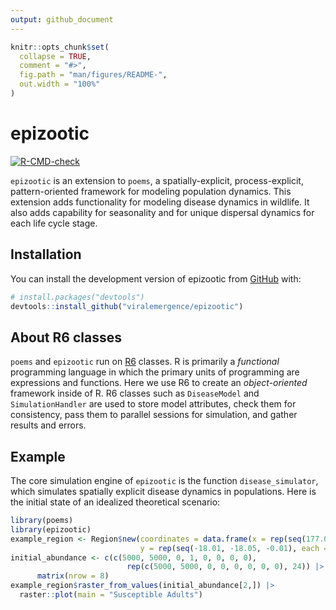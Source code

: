 ```yaml
---
output: github_document
---
```


<!-- README.md is generated from README.Rmd. Please edit that file -->

```r
knitr::opts_chunk$set(
  collapse = TRUE,
  comment = "#>",
  fig.path = "man/figures/README-",
  out.width = "100%"
)
```

# epizootic

<!-- badges: start -->
[![R-CMD-check](https://github.com/viralemergence/epizootic/actions/workflows/R-CMD-check.yaml/badge.svg)](https://github.com/viralemergence/epizootic/actions/workflows/R-CMD-check.yaml)
<!-- badges: end -->

`epizootic` is an extension to `poems`, a spatially-explicit, process-explicit, pattern-oriented framework for modeling population dynamics. This extension adds functionality for modeling disease dynamics in wildlife. It also adds capability for seasonality and for unique dispersal dynamics for each life cycle stage.

## Installation

You can install the development version of epizootic from [GitHub](https://github.com/) with:

``` r
# install.packages("devtools")
devtools::install_github("viralemergence/epizootic")
```

## About R6 classes

`poems` and `epizootic` run on [R6](https://r6.r-lib.org/articles/Introduction.html) classes. R is primarily a *functional* programming language in which the primary units of programming are expressions and functions. Here we use R6 to create an *object-oriented* framework inside of R. R6 classes such as `DiseaseModel` and `SimulationHandler` are used to store model attributes, check them for consistency, pass them to parallel sessions for simulation, and gather results and errors.

## Example

The core simulation engine of `epizootic` is the function `disease_simulator`, which simulates spatially explicit disease dynamics in populations. Here is the initial state of an idealized theoretical scenario:

```r
library(poems)
library(epizootic)
example_region <- Region$new(coordinates = data.frame(x = rep(seq(177.01, 177.05, 0.01), 5),
                             y = rep(seq(-18.01, -18.05, -0.01), each = 5)))
initial_abundance <- c(c(5000, 5000, 0, 1, 0, 0, 0, 0),
                          rep(c(5000, 5000, 0, 0, 0, 0, 0, 0), 24)) |>
      matrix(nrow = 8)
example_region$raster_from_values(initial_abundance[2,]) |>
  raster::plot(main = "Susceptible Adults")
```